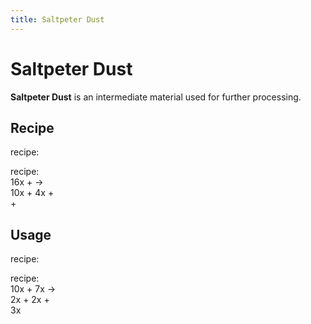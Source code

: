 ```yaml
---
title: Saltpeter Dust
---
```


<ItemImage file="saltpeter_dust" alt="Saltpeter Dust" size="200" />

# Saltpeter Dust

**Saltpeter Dust** is an intermediate material used for further processing.

## Recipe

<McItem slug="minecraft:crafting_table" inline={true}/> recipe:  
<CraftingTable recipe="input techreborn:small_pile_of_saltpeter_dust techreborn:small_pile_of_saltpeter_dust air input techreborn:small_pile_of_saltpeter_dust techreborn:small_pile_of_saltpeter_dust air input air air air output techreborn:saltpeter_dust"/>

<McItem slug="techreborn:industrial_centrifuge" inline={true}/> recipe:  
16x <McItem slug="minecraft:soul_sand" inline={true}/> + <McItem slug="techreborn:empty_cell" inline={true}/> →  
10x <McItem slug="minecraft:sand" inline={true}/> + 4x <McItem slug="techreborn:saltpeter_dust" inline={true}/> +  
<McItem slug="techreborn:coal_dust" inline={true}/> + <McItem slug="techreborn:oil_cell" inline={true}/>

## Usage

<McItem slug="minecraft:crafting_table" inline={true}/> recipe:  
<CraftingTable recipe="input air air air input air techreborn:saltpeter_dust air input air air air output techreborn:small_pile_of_saltpeter_dust,4"/>

<McItem slug="techreborn:industrial_electrolyzer" inline={true}/> recipe:  
10x <McItem slug="techreborn:saltpeter_dust" inline={true}/> + 7x <McItem slug="techreborn:empty_cell" inline={true}/> →  
2x <McItem slug="techreborn:potassium_cell" inline={true}/> + 2x <McItem slug="techreborn:nitrogen_cell" inline={true}/> +  
3x <McItem slug="techreborn:compressed_air_cell" inline={true}/>
